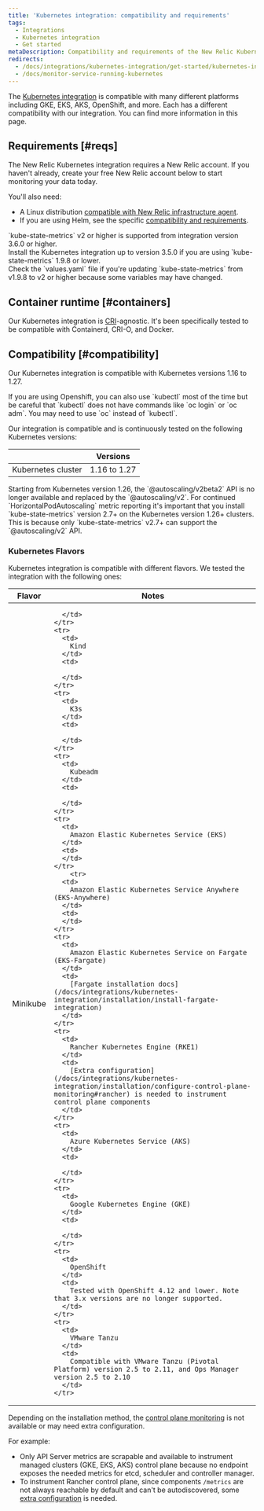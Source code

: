 ```yaml
---
title: 'Kubernetes integration: compatibility and requirements'
tags:
  - Integrations
  - Kubernetes integration
  - Get started
metaDescription: Compatibility and requirements of the New Relic Kubernetes integration.
redirects:
  - /docs/integrations/kubernetes-integration/get-started/kubernetes-integration-compatibility-requirements
  - /docs/monitor-service-running-kubernetes
---
```


The [Kubernetes integration](/docs/integrations/kubernetes-integration/get-started/introduction-kubernetes-integration) is compatible with many different platforms including GKE, EKS, AKS, OpenShift, and more. Each has a different compatibility with our integration. You can find more information in this page.

## Requirements [#reqs]

The New Relic Kubernetes integration requires a New Relic account. If you haven't already, create your free New Relic account below to start monitoring your data today.

You'll also need: 
* A Linux distribution [compatible with New Relic infrastructure agent](/docs/infrastructure/new-relic-infrastructure/getting-started/compatibility-requirements-new-relic-infrastructure#operating-systems).
* If you are using Helm, see the specific [compatibility and requirements](/docs/kubernetes-pixie/kubernetes-integration/installation/install-kubernetes-integration-using-helm/#compatibility). 

<Callout variant="important">
  `kube-state-metrics` v2 or higher is supported from integration version 3.6.0 or higher.
  <br/>Install the Kubernetes integration up to version 3.5.0 if you are using `kube-state-metrics` 1.9.8 or lower.
  <br/>
  Check the `values.yaml` file if you're updating `kube-state-metrics` from v1.9.8 to v2 or higher because some variables may have changed.
</Callout>

## Container runtime [#containers]

Our Kubernetes integration is [CRI](https://kubernetes.io/docs/concepts/architecture/cri)-agnostic. It's been specifically tested to be compatible with Containerd, CRI-O, and Docker.

## Compatibility [#compatibility]

Our Kubernetes integration is compatible with Kubernetes versions 1.16 to 1.27.

<Callout variant="important">
If you are using Openshift, you can also use `kubectl` most of the time but be careful that `kubectl` does not have commands like `oc login` or `oc adm`. You may need to use `oc` instead of `kubectl`.
</Callout>

Our integration is compatible and is continuously tested on the following Kubernetes versions:

<table>
  <thead>
    <tr>
      <th style={{ width: "300px" }}>
      </th>
      <th>
        Versions
      </th>
    </tr>
  </thead>
  <tbody>
    <tr>
      <td>
        Kubernetes cluster
      </td>
      <td>
        1.16 to 1.27
      </td>
    </tr>
  </tbody>
</table>

<Callout variant="important">
        Starting from Kubernetes version 1.26, the `@autoscaling/v2beta2` API is no longer available and replaced by the `@autoscaling/v2`. For continued `HorizontalPodAutoscaling` metric reporting it's important that you install `kube-state-metrics` version 2.7+ on the Kubernetes version 1.26+ clusters. This is because only `kube-state-metrics` v2.7+ can support the `@autoscaling/v2` API.
        </Callout>

### Kubernetes Flavors

Kubernetes integration is compatible with different flavors. We tested the integration with the following ones:

<table>
  <thead>
    <tr>
      <th style={{ width: "300px" }}>
        Flavor
      </th>
      <th>
        Notes
      </th>
    </tr>
  </thead>
  <tbody>
    <tr>
      <td>
        Minikube
      </td>
      <td>

      </td>
    </tr>
    <tr>
      <td>
        Kind
      </td>
      <td>

      </td>
    </tr>
    <tr>
      <td>
        K3s
      </td>
      <td>

      </td>
    </tr>
    <tr>
      <td>
        Kubeadm
      </td>
      <td>

      </td>
    </tr>
    <tr>
      <td>
        Amazon Elastic Kubernetes Service (EKS)
      </td>
      <td>
      </td>
    </tr>
        <tr>
      <td>
        Amazon Elastic Kubernetes Service Anywhere (EKS-Anywhere)
      </td>
      <td>
      </td>
    </tr>
    <tr>
      <td>
        Amazon Elastic Kubernetes Service on Fargate (EKS-Fargate)
      </td>
      <td>
        [Fargate installation docs](/docs/integrations/kubernetes-integration/installation/install-fargate-integration)
      </td>
    </tr>
    <tr>
      <td>
        Rancher Kubernetes Engine (RKE1)
      </td>
      <td>
        [Extra configuration](/docs/integrations/kubernetes-integration/installation/configure-control-plane-monitoring#rancher) is needed to instrument control plane components
      </td>
    </tr>
    <tr>
      <td>
        Azure Kubernetes Service (AKS)
      </td>
      <td>

      </td>
    </tr>
    <tr>
      <td>
        Google Kubernetes Engine (GKE)
      </td>
      <td>

      </td>
    </tr>
    <tr>
      <td>
        OpenShift
      </td>
      <td>
        Tested with OpenShift 4.12 and lower. Note that 3.x versions are no longer supported.
      </td>
    </tr>
    <tr>
      <td>
        VMware Tanzu
      </td>
      <td>
        Compatible with VMware Tanzu (Pivotal Platform) version 2.5 to 2.11, and Ops Manager version 2.5 to 2.10
      </td>
    </tr>
  </tbody>
</table>

Depending on the installation method, the [control plane monitoring](/docs/integrations/kubernetes-integration/installation/configure-control-plane-monitoring) is not available or may need extra configuration.

For example:

* Only API Server metrics are scrapable and available to instrument managed clusters (GKE, EKS, AKS) control plane because no endpoint exposes the needed metrics for etcd, scheduler and controller manager.
* To instrument Rancher control plane, since components `/metrics` are not always reachable by default and can't be autodiscovered, some [extra configuration](/docs/integrations/kubernetes-integration/installation/configure-control-plane-monitoring#rancher) is needed.
